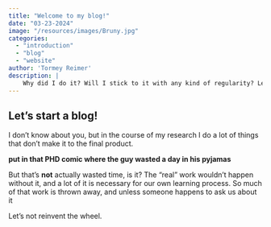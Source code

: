 ```yaml
---
title: "Welcome to my blog!"
date: "03-23-2024"
image: "/resources/images/Bruny.jpg"
categories: 
  - "introduction"
  - "blog"
  - "website"
author: 'Tormey Reimer'
description: |
    Why did I do it? Will I stick to it with any kind of regularity? Let's find out!
---
```

## Let's start a blog!

I don't know about you, but in the course of my research I do a lot of things that don't make it to the final product.

**put in that PHD comic where the guy wasted a day in his pyjamas**

But that's **not** actually wasted time, is it? The "real" work wouldn't happen without it, and a lot of it is necessary for our own learning process. 
So much of that work is thrown away, and unless someone happens to ask us about it

Let's not reinvent the wheel.
